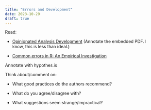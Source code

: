 ```yaml
---
title: "Errors and Development"
date: 2023-10-20
draft: true
---
```


Read: 

- [Opinionated Analysis Development](https://peerj.com/preprints/3210v1/) (Annotate the embedded PDF. I know, this is less than ideal.)

- [Common errors in R: An Empirical Investigation](https://github.com/noamross/zero-dependency-problems/blob/master/misc/stack-overflow-common-r-errors.md)

Annotate with hypothes.is

Think about/comment on: 

- What good practices do the authors recommend?

- What do you agree/disagree with?

- What suggestions seem strange/impractical?
